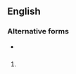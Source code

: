 ==English==

===Alternative forms===
* {{l|en|Col.}}

==={{abbreviation-old|en}}===
{{en-abbr}}

# {{abbreviation of|Colossians|lang=en}}